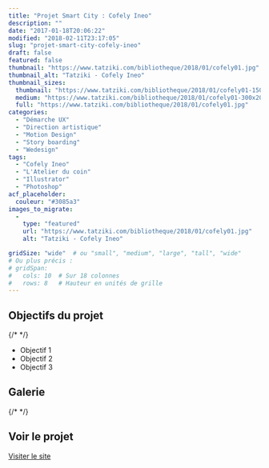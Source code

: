 ```yaml
---
title: "Projet Smart City : Cofely Ineo"
description: ""
date: "2017-01-18T20:06:22"
modified: "2018-02-11T23:17:05"
slug: "projet-smart-city-cofely-ineo"
draft: false
featured: false
thumbnail: "https://www.tatziki.com/bibliotheque/2018/01/cofely01.jpg"
thumbnail_alt: "Tatziki - Cofely Ineo"
thumbnail_sizes:
  thumbnail: "https://www.tatziki.com/bibliotheque/2018/01/cofely01-150x150.jpg"
  medium: "https://www.tatziki.com/bibliotheque/2018/01/cofely01-300x203.jpg"
  full: "https://www.tatziki.com/bibliotheque/2018/01/cofely01.jpg"
categories:
  - "Démarche UX"
  - "Direction artistique"
  - "Motion Design"
  - "Story boarding"
  - "Wedesign"
tags:
  - "Cofely Ineo"
  - "L'Atelier du coin"
  - "Illustrator"
  - "Photoshop"
acf_placeholder:
  couleur: "#3085a3"
images_to_migrate:
  -
    type: "featured"
    url: "https://www.tatziki.com/bibliotheque/2018/01/cofely01.jpg"
    alt: "Tatziki - Cofely Ineo"

gridSize: "wide"  # ou "small", "medium", "large", "tall", "wide"
# Ou plus précis :
# gridSpan:
#   cols: 10  # Sur 18 colonnes
#   rows: 8   # Hauteur en unités de grille
---
```


## Objectifs du projet

{/* <!-- TODO: Ajouter les objectifs depuis ACF --> */}
- Objectif 1
- Objectif 2
- Objectif 3

## Galerie

{/* <!-- TODO: Ajouter les images du projet --> */}

## Voir le projet

[Visiter le site](https://www.tatziki.com/projet-smart-city-cofely-ineo/)
